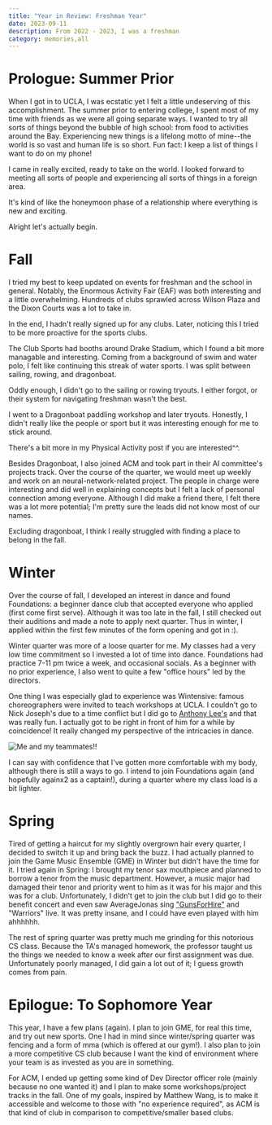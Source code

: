 ```yaml
---
title: "Year in Review: Freshman Year"
date: 2023-09-11
description: From 2022 - 2023, I was a freshman
category: memories,all
---
```


# Prologue: Summer Prior

When I got in to UCLA, I was ecstatic yet I felt a little undeserving of this accomplishment. 
The summer prior to entering college, I spent most of my time with friends as we were all going separate ways.
I wanted to try all sorts of things beyond the bubble of high school: from food to activities around the Bay.
Experiencing new things is a lifelong motto of mine--the world is so vast and human life is so short.
Fun fact: I keep a list of things I want to do on my phone!

I came in really excited, ready to take on the world.
I looked forward to meeting all sorts of people and experiencing all sorts of things in a foreign area.

It's kind of like the honeymoon phase of a relationship where everything is new and exciting. 

Alright let's actually begin.

# Fall

I tried my best to keep updated on events for freshman and the school in general.
Notably, the Enormous Activity Fair (EAF) was both interesting and a little overwhelming.
Hundreds of clubs sprawled across Wilson Plaza and the Dixon Courts was a lot to take in.

In the end, I hadn't really signed up for any clubs.
Later, noticing this I tried to be more proactive for the sports clubs.

The Club Sports had booths around Drake Stadium, which I found a bit more managable and interesting.
Coming from a background of swim and water polo, I felt like continuing this streak of water sports.
I was split between sailing, rowing, and dragonboat.

Oddly enough, I didn't go to the sailing or rowing tryouts.
I either forgot, or their system for navigating freshman wasn't the best.

I went to a Dragonboat paddling workshop and later tryouts.
Honestly, I didn't really like the people or sport but it was interesting enough for me to stick around.

There's a bit more in my Physical Activity post if you are interested^^.

Besides Dragonboat, I also joined ACM and took part in their AI committee's projects track.
Over the course of the quarter, we would meet up weekly and work on an neural-network-related project. 
The people in charge were interesting and did well in explaining concepts but I felt a lack of personal connection among everyone.
Although I did make a friend there, I felt there was a lot more potential; I'm pretty sure the leads did not know most of our names.

Excluding dragonboat, I think I really struggled with finding a place to belong in the fall.

# Winter

Over the course of fall, I developed an interest in dance and found 
Foundations: a beginner dance club that accepted everyone who applied (first come first serve).
Although it was too late in the fall, I still checked out their auditions and made a note to apply next quarter. 
Thus in winter, I applied within the first few minutes of the form opening and got in :). 

Winter quarter was more of a loose quarter for me.
My classes had a very low time commitment so I invested a lot of time into dance.
Foundations had practice 7-11 pm twice a week, and occasional socials.
As a beginner with no prior experience, I also went to quite a few "office hours" led by the directors. 

One thing I was especially glad to experience was Wintensive: famous choreographers were invited to teach workshops at UCLA.
I couldn't go to Nick Joseph's due to a time conflict but I did go to [Anthony Lee's](https://www.youtube.com/watch?v=9oGTOMn9dxE&list=PL5idqdb0RICnYaTFyU6oRW8QDDwXceMgI) and that was really fun. 
I actually got to be right in front of him for a while by coincidence! It really changed my perspective of the intricacies in dance. 

![Me and my teammates!!](/dance.jpg)

I can say with confidence that I've gotten more comfortable with my body, although there is still a ways to go.
I intend to join Foundations again (and hopefully againx2 as a captain!), during a quarter where my class load is a bit lighter.

# Spring

Tired of getting a haircut for my slightly overgrown hair every quarter, I decided to switch it up and bring back the buzz.
I had actually planned to join the Game Music Ensemble (GME) in Winter but didn't have the time for it.
I tried again in Spring: I brought my tenor sax mouthpiece and planned to borrow a tenor from the music department.
However, a music major had damaged their tenor and priority went to him as it was for his major and this was for a club.
Unfortunately, I didn't get to join the club but I did go to their benefit concert and even saw 
AverageJonas sing ["GunsForHire"](https://www.youtube.com/watch?v=PxH3pR095Sw) and "Warriors" live.
It was pretty insane, and I could have even played with him ahhhhhh.

The rest of spring quarter was pretty much me grinding for this notorious CS class.
Because the TA's managed homework, the professor taught us the things we needed to know a week after our first assignment was due.
Unfortunately poorly managed, I did gain a lot out of it; I guess growth comes from pain.

# Epilogue: To Sophomore Year
This year, I have a few plans (again). I plan to join GME, for real this time, and try out new sports.
One I had in mind since winter/spring quarter was fencing and a form of mma (which is offered at our gym!).
I also plan to join a more competitive CS club because I want the kind of environment where your team is as invested as you are in something.

For ACM, I ended up getting some kind of Dev Director officer role (mainly because no one wanted it)
and I plan to make some workshops/project tracks in the fall.
One of my goals, inspired by Matthew Wang, is to make it accessible and welcome to those with "no experience required",
as ACM is that kind of club in comparison to competitive/smaller based clubs.